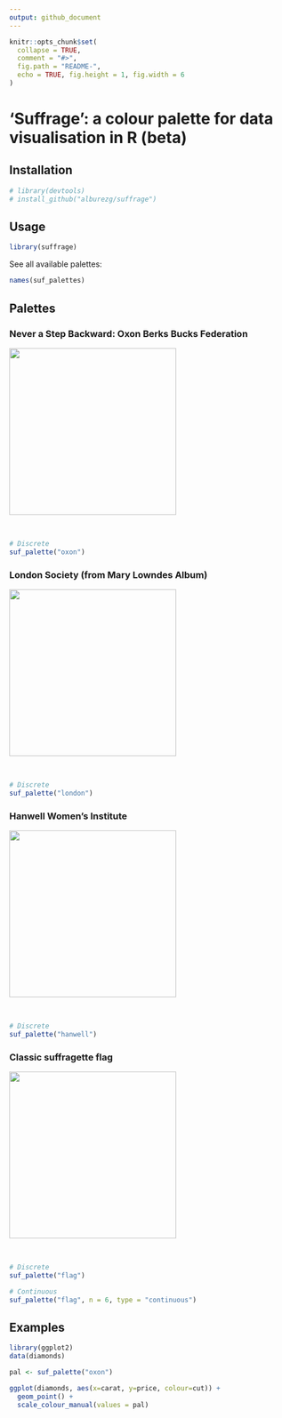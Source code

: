 ```yaml
---
output: github_document
---
```


```r
knitr::opts_chunk$set(
  collapse = TRUE,
  comment = "#>",
  fig.path = "README-",
  echo = TRUE, fig.height = 1, fig.width = 6
)
```


# 'Suffrage': a colour palette for data visualisation in R (beta)

## Installation

```r
# library(devtools)
# install_github("alburezg/suffrage")
```

## Usage

```r
library(suffrage)
```

See all available palettes:

```r
names(suf_palettes)
```

## Palettes

### Never a Step Backward: Oxon Berks Bucks Federation

![](oxon.jpg){width=300px}

&nbsp;

```r
# Discrete
suf_palette("oxon")
```

### London Society (from Mary Lowndes Album)

![](london.jpg){width=300px}

&nbsp;

```r
# Discrete
suf_palette("london")
```

### Hanwell Women's Institute

![](hanwell.jpg){width=300px}

&nbsp;

```r
# Discrete
suf_palette("hanwell")
```

### Classic suffragette flag

![](flag.jpg){width=300px}

&nbsp;

```r
# Discrete
suf_palette("flag")
```

```r
# Continuous
suf_palette("flag", n = 6, type = "continuous")
```

## Examples

```r
library(ggplot2)
data(diamonds)

pal <- suf_palette("oxon")

ggplot(diamonds, aes(x=carat, y=price, colour=cut)) +
  geom_point() +
  scale_colour_manual(values = pal)

```
